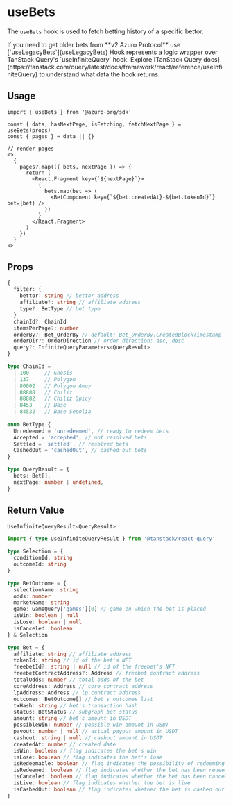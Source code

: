 
# useBets

The `useBets` hook is used to fetch betting history of a specific bettor.

<Callout type="warning">
  If you need to get older bets from **v2 Azuro Protocol** use [`useLegacyBets`](useLegacyBets)
</Callout>

<Callout type="info">
Hook represents a logic wrapper over TanStack Query's `useInfiniteQuery` hook. Explore [TanStack Query docs](https://tanstack.com/query/latest/docs/framework/react/reference/useInfiniteQuery) to understand what data the hook returns.
</Callout>

## Usage

```tsx
import { useBets } from '@azuro-org/sdk'

const { data, hasNextPage, isFetching, fetchNextPage } = useBets(props)
const { pages } = data || {}

// render pages
<>
  {
    pages?.map(({ bets, nextPage }) => {
      return (
        <React.Fragment key={`${nextPage}`}>
          {
            bets.map(bet => (
              <BetComponent key={`${bet.createdAt}-${bet.tokenId}`} bet={bet} />
            ))
          }
        </React.Fragment>
      )
    })
  }
<>
```

## Props

```ts
{
  filter: {
    bettor: string // bettor address
    affiliate?: string // affiliate address
    type?: BetType // bet type
  }
  chainId?: ChainId
  itemsPerPage?: number
  orderBy?: Bet_OrderBy // default: Bet_OrderBy.CreatedBlockTimestamp` - orders rows by passed rule
  orderDir?: OrderDirection // order direction: asc, desc
  query?: InfiniteQueryParameters<QueryResult>
}
```

```ts
type ChainId = 
  | 100     // Gnosis
  | 137     // Polygon
  | 80002   // Polygon Amoy
  | 88888   // Chiliz
  | 88882   // Chiliz Spicy
  | 8453    // Base
  | 84532   // Base Sepolia
  
enum BetType {
  Unredeemed = 'unredeemed', // ready to redeem bets
  Accepted = 'accepted', // not resolved bets
  Settled = 'settled', // resolved bets
  CashedOut = 'cashedOut', // cashed out bets
}

type QueryResult = {
  bets: Bet[],
  nextPage: number | undefined,
}
```

## Return Value

```ts
UseInfiniteQueryResult<QueryResult>
```

```ts
import { type UseInfiniteQueryResult } from '@tanstack/react-query'

type Selection = {
  conditionId: string
  outcomeId: string
}

type BetOutcome = {
  selectionName: string
  odds: number
  marketName: string
  game: GameQuery['games'][0] // game on which the bet is placed
  isWin: boolean | null
  isLose: boolean | null
  isCanceled: boolean
} & Selection

type Bet = {
  affiliate: string // affiliate address
  tokenId: string // id of the bet's NFT
  freebetId?: string | null // id of the freebet's NFT
  freebetContractAddress?: Address // freebet contract address
  totalOdds: number // total odds of the bet
  coreAddress: Address // core contract address
  lpAddress: Address // lp contract address
  outcomes: BetOutcome[] // bet's outcomes list
  txHash: string // bet's transaction hash
  status: BetStatus // subgraph bet status
  amount: string // bet's amount in USDT
  possibleWin: number // possible win amount in USDT
  payout: number | null // actual payout amount in USDT
  cashout: string | null // cashout amount in USDT
  createdAt: number // created date
  isWin: boolean // flag indicates the bet's win
  isLose: boolean // flag indicates the bet's lose
  isRedeemable: boolean // flag indicates the possibility of redeeming the bet
  isRedeemed: boolean // flag indicates whether the bet has been redeemed
  isCanceled: boolean // flag indicates whether the bet has been canceled
  isLive: boolean // flag indicates whether the bet is live
  isCashedOut: boolean // flag indicates whether the bet is cashed out
}
```
